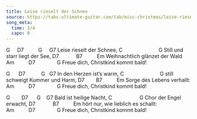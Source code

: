 ```yaml
---
title: Leise rieselt der Schnee
source: https://tabs.ultimate-guitar.com/tab/misc-christmas/leise-rieselt-der-schnee-chords-448821
song_meta:
  time: 3/4
  capo: 0
---
```


G     D7          G     G7
Leise rieselt der Schnee,
C                         G
Still und starr liegt der See,
D7            B7          Em
Weihnachtlich glänzet der Wald
Am          D7               G
Freue dich, Christkind kommt bald!

G      D7           G   G7
In den Herzen ist's warm,
C                         G
still schweigt Kummer und Harm,
D7        B7          Em
Sorge des Lebens verhallt:
Am          D7               G
Freue dich, Christkind kommt bald!

G        D7      G    G7
Bald ist heilige Nacht,
C                   G
Chor der Engel erwacht,
D7            B7          Em
hört nur, wie lieblich es schallt:
Am          D7               G
Freue dich, Christkind kommt bald!
